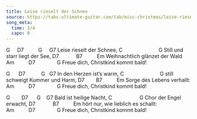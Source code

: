 ```yaml
---
title: Leise rieselt der Schnee
source: https://tabs.ultimate-guitar.com/tab/misc-christmas/leise-rieselt-der-schnee-chords-448821
song_meta:
  time: 3/4
  capo: 0
---
```


G     D7          G     G7
Leise rieselt der Schnee,
C                         G
Still und starr liegt der See,
D7            B7          Em
Weihnachtlich glänzet der Wald
Am          D7               G
Freue dich, Christkind kommt bald!

G      D7           G   G7
In den Herzen ist's warm,
C                         G
still schweigt Kummer und Harm,
D7        B7          Em
Sorge des Lebens verhallt:
Am          D7               G
Freue dich, Christkind kommt bald!

G        D7      G    G7
Bald ist heilige Nacht,
C                   G
Chor der Engel erwacht,
D7            B7          Em
hört nur, wie lieblich es schallt:
Am          D7               G
Freue dich, Christkind kommt bald!
